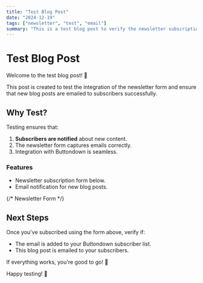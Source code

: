 ```yaml
---
title: "Test Blog Post"
date: "2024-12-19"
tags: ["newsletter", "test", "email"]
summary: "This is a test blog post to verify the newsletter subscription and email functionality."
---
```


# Test Blog Post

Welcome to the test blog post! 🎉

This post is created to test the integration of the newsletter form and ensure that new blog posts are emailed to subscribers successfully.

## Why Test?

Testing ensures that:
1. **Subscribers are notified** about new content.
2. The newsletter form captures emails correctly.
3. Integration with Buttondown is seamless.

### Features

- Newsletter subscription form below.
- Email notification for new blog posts.

{/* Newsletter Form */}
<div className="mx-2 my-12 flex w-[300px] items-center justify-center sm:w-[400px] md:w-[550px]">
  <BlogNewsletterForm />
</div>

## Next Steps

Once you've subscribed using the form above, verify if:
- The email is added to your Buttondown subscriber list.
- This blog post is emailed to your subscribers.

If everything works, you're good to go! 🎉

Happy testing! 🚀

